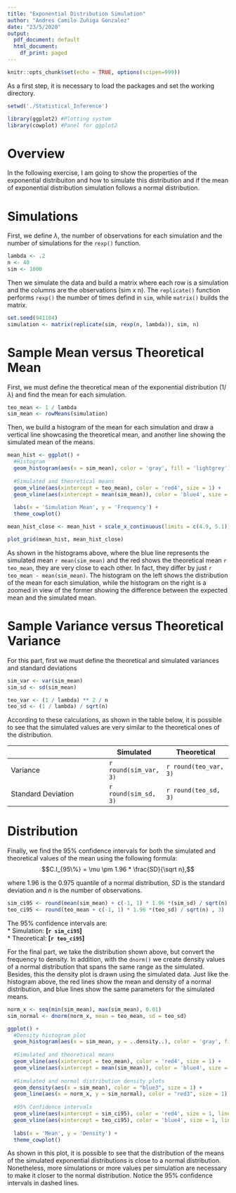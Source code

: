 ```yaml
---
title: "Exponential Distribution Simulation"
author: "Andres Camilo Zuñiga Gonzalez"
date: "23/5/2020"
output:
  pdf_document: default
  html_document:
    df_print: paged
---
```


```r
knitr::opts_chunk$set(echo = TRUE, options(scipen=999))
```

As a first step, it is necessary to load the packages and set the working directory.
```r
setwd('./Statistical_Inference')
```
```r
library(ggplot2) #Plotting system
library(cowplot) #Panel for ggplot2
```

# Overview
In the following exercise, I am going to show the properties of the exponential distribuiton and how to simulate this distribution and if the mean of exponential distribution simulation follows a normal distribution.

# Simulations
First, we define $\lambda$, the number of observations for each simulation and the number of simulations for the `rexp()` function.
```r
lambda <- .2
n <- 40
sim <- 1000
```

Then we simulate the data and build a matrix where each row is a simulation and the columns are the observations (sim x n). The `replicate()` function performs `rexp()` the number of times defind in `sim`, while `matrix()` builds the matrix.
```r
set.seed(941104)
simulation <- matrix(replicate(sim, rexp(n, lambda)), sim, n)
```

# Sample Mean versus Theoretical Mean
First, we must define the theoretical mean of the exponential distribution (1/$\lambda$) and find the mean for each simulation.
```r
teo_mean <- 1 / lambda
sim_mean <- rowMeans(simulation)
```

Then, we build a histogram of the mean for each simulation and draw a vertical line showcasing the theoretical mean, and another line showing the simulated mean of the means.
```r
mean_hist <- ggplot() + 
  #Histogram
  geom_histogram(aes(x = sim_mean), color = 'gray', fill = 'lightgrey') +
  
  #Simulated and theoretical means
  geom_vline(aes(xintercept = teo_mean), color = 'red4', size = 1) +
  geom_vline(aes(xintercept = mean(sim_mean)), color = 'blue4', size = 1) +
  
  labs(x = 'Simulation Mean', y = 'Frequency') +
  theme_cowplot()

mean_hist_close <- mean_hist + scale_x_continuous(limits = c(4.9, 5.1))

plot_grid(mean_hist, mean_hist_close)
```

As shown in the histograms above, where the blue line represents the simulated mean `r mean(sim_mean)` and the red shows the theoretical mean `r teo_mean`, they are very close to each other. In fact, they differ by just `r teo_mean - mean(sim_mean)`. The histogram on the left shows the distribution of the mean for each simulation, while the histogram on the right is a zoomed in view of the former showing the difference between the expected mean and the simulated mean.

# Sample Variance versus Theoretical Variance
For this part, first we must define the theoretical and simulated variances and standard deviations
```r
sim_var <- var(sim_mean)
sim_sd <- sd(sim_mean)

teo_var <- (1 / lambda) ** 2 / n
teo_sd <- (1 / lambda) / sqrt(n)
```

According to these calculations, as shown in the table below, it is possible to see that the simulated values are very similar to the theoretical ones of the distribution.

|  	| Simulated 	| Theoretical 	|
|--------------------	|----------	|-------------	|
| Variance 	| `r round(sim_var, 3)` 	| `r round(teo_var, 3)` 	|
| Standard Deviation 	| `r round(sim_sd, 3)` 	| `r round(teo_sd, 3)` 	|

# Distribution
Finally, we find the 95% confidence intervals for both the simulated and theoretical values of the mean using the following formula:
$$C.I_{95\%} = \mu \pm 1.96 * \frac{SD}{\sqrt n},$$

where $1.96$ is the 0.975 quantile of a normal distribution, $SD$ is the standard deviation and $n$ is the number of observations.
```r
sim_ci95 <- round(mean(sim_mean) + c(-1, 1) * 1.96 *(sim_sd) / sqrt(n) , 3)
teo_ci95 <- round(teo_mean + c(-1, 1) * 1.96 *(teo_sd) / sqrt(n) , 3)
```

The 95% confidence intervals are:  
* Simulation: **[`r sim_ci95`]**  
* Theoretical: **[`r teo_ci95`]**  

For the final part, we take the distribution shown above, but convert the frequency to density. In addition, with the `dnorm()` we create density values of a normal distribution that spans the same range as the simulated. Besides, this the density plot is drawn using the simulated data. Just like the histogram above, the red lines show the mean and density of a normal distribution, and blue lines show the same parameters for the simulated means.
```r
norm_x <- seq(min(sim_mean), max(sim_mean), 0.01)
sim_normal <- dnorm(norm_x, mean = teo_mean, sd = teo_sd)

ggplot() + 
  #Density histogram plot
  geom_histogram(aes(x = sim_mean, y = ..density..), color = 'gray', fill = 'lightgrey') +
  
  #Simulated and theoretical means
  geom_vline(aes(xintercept = teo_mean), color = 'red4', size = 1) +
  geom_vline(aes(xintercept = mean(sim_mean)), color = 'blue4', size = 1) +
  
  #Simulated and normal distribution density plots
  geom_density(aes(x = sim_mean), color = "blue3", size = 1) +
  geom_line(aes(x = norm_x, y = sim_normal), color = "red3", size = 1) +
  
  #95% Confidence intervals
  geom_vline(aes(xintercept = sim_ci95), color = 'red4', size = 1, linetype = 2) +
  geom_vline(aes(xintercept = teo_ci95), color = 'blue4', size = 1, linetype = 2) +
  
  labs(x = 'Mean', y = 'Density') +
  theme_cowplot()
```

As shown in this plot, it is possible to see that the distribution of the means of the simulated exponential distributions is close to a normal distribution. Nonetheless, more simulations or more values per simulation are necessary to make it closer to the normal distribution. Notice the 95% confidence intervals in dashed lines.